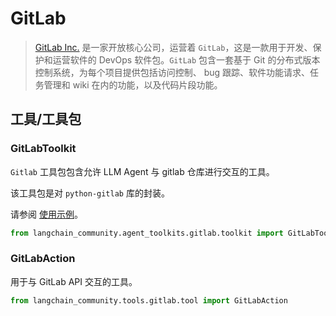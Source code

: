 # GitLab

>[GitLab Inc.](https://about.gitlab.com/) 是一家开放核心公司，运营着 `GitLab`，这是一款用于开发、保护和运营软件的 DevOps 软件包。`GitLab` 包含一套基于 Git 的分布式版本控制系统，为每个项目提供包括访问控制、 bug 跟踪、软件功能请求、任务管理和 wiki 在内的功能，以及代码片段功能。

## 工具/工具包

### GitLabToolkit

`Gitlab` 工具包包含允许 LLM Agent 与 gitlab 仓库进行交互的工具。

该工具包是对 `python-gitlab` 库的封装。

请参阅 [使用示例](/docs/integrations/tools/gitlab)。

```python
from langchain_community.agent_toolkits.gitlab.toolkit import GitLabToolkit
```

### GitLabAction

用于与 GitLab API 交互的工具。

```python
from langchain_community.tools.gitlab.tool import GitLabAction
```